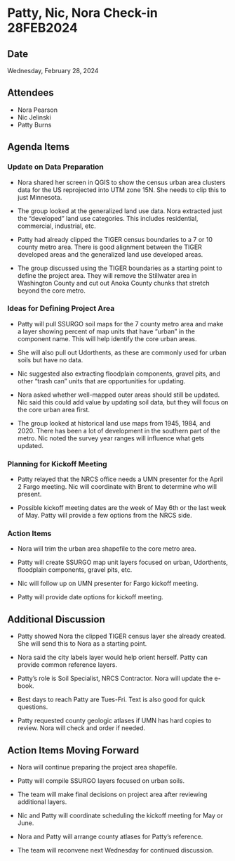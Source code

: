 # Patty, Nic, Nora Check-in 28FEB2024

## Date

Wednesday, February 28, 2024

## Attendees

-   Nora Pearson
-   Nic Jelinski
-   Patty Burns

## Agenda Items

### Update on Data Preparation

-   Nora shared her screen in QGIS to show the census urban area clusters data for the US reprojected into UTM zone 15N. She needs to clip this to just Minnesota.

-   The group looked at the generalized land use data. Nora extracted just the "developed" land use categories. This includes residential, commercial, industrial, etc.

-   Patty had already clipped the TIGER census boundaries to a 7 or 10 county metro area. There is good alignment between the TIGER developed areas and the generalized land use developed areas.

-   The group discussed using the TIGER boundaries as a starting point to define the project area. They will remove the Stillwater area in Washington County and cut out Anoka County chunks that stretch beyond the core metro.

### Ideas for Defining Project Area

-   Patty will pull SSURGO soil maps for the 7 county metro area and make a layer showing percent of map units that have "urban" in the component name. This will help identify the core urban areas.

-   She will also pull out Udorthents, as these are commonly used for urban soils but have no data.

-   Nic suggested also extracting floodplain components, gravel pits, and other "trash can" units that are opportunities for updating.

-   Nora asked whether well-mapped outer areas should still be updated. Nic said this could add value by updating soil data, but they will focus on the core urban area first.

-   The group looked at historical land use maps from 1945, 1984, and 2020. There has been a lot of development in the southern part of the metro. Nic noted the survey year ranges will influence what gets updated.

### Planning for Kickoff Meeting

-   Patty relayed that the NRCS office needs a UMN presenter for the April 2 Fargo meeting. Nic will coordinate with Brent to determine who will present.

-   Possible kickoff meeting dates are the week of May 6th or the last week of May. Patty will provide a few options from the NRCS side.

### Action Items

-   Nora will trim the urban area shapefile to the core metro area.

-   Patty will create SSURGO map unit layers focused on urban, Udorthents, floodplain components, gravel pits, etc.

-   Nic will follow up on UMN presenter for Fargo kickoff meeting.

-   Patty will provide date options for kickoff meeting.

## Additional Discussion

-   Patty showed Nora the clipped TIGER census layer she already created. She will send this to Nora as a starting point.

-   Nora said the city labels layer would help orient herself. Patty can provide common reference layers.

-   Patty's role is Soil Specialist, NRCS Contractor. Nora will update the e-book.

-   Best days to reach Patty are Tues-Fri. Text is also good for quick questions.

-   Patty requested county geologic atlases if UMN has hard copies to review. Nora will check and order if needed.

## Action Items Moving Forward

-   Nora will continue preparing the project area shapefile.

-   Patty will compile SSURGO layers focused on urban soils.

-   The team will make final decisions on project area after reviewing additional layers.

-   Nic and Patty will coordinate scheduling the kickoff meeting for May or June.

-   Nora and Patty will arrange county atlases for Patty's reference.

-   The team will reconvene next Wednesday for continued discussion.
